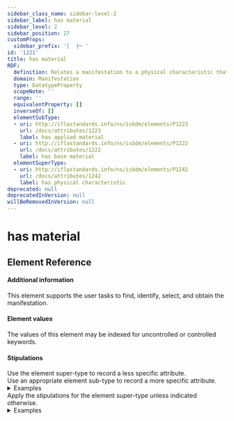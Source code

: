 ```yaml
---
sidebar_class_name: sidebar-level-2
sidebar_label: has material
sidebar_level: 2
sidebar_position: 27
customProps:
  sidebar_prefix: '│  ├─ '
id: '1221'
title: has material
RDF:
  definition: Relates a manifestation to a physical characteristic that is the kind of substance of which the manifestation is composed.
  domain: Manifestation
  type: DatatypeProperty
  scopeNote: ''
  range: ''
  equivalentProperty: []
  inverseOf: []
  elementSubType:
  - uri: http://iflastandards.info/ns/isbdm/elements/P1223
    url: /docs/attributes/1223
    label: has applied material
  - uri: http://iflastandards.info/ns/isbdm/elements/P1222
    url: /docs/attributes/1222
    label: has base material
  elementSuperType:
  - uri: http://iflastandards.info/ns/isbdm/elements/P1242
    url: /docs/attributes/1242
    label: has physical characteristic
deprecated: null
deprecatedInVersion: null
willBeRemovedInVersion: null
---
```

# has material

## Element Reference
<ElementReference frontMatter={frontMatter} />

#### Additional information

<div className="guid">
This element supports the user tasks to find, identify, select, and obtain the manifestation.
</div>

#### Element values

<div className="guid">
The values of this element may be indexed for uncontrolled or controlled keywords.
</div>

#### Stipulations

<div className="stip">
  Use the element super-type to record a less specific attribute.
</div>

<div className="stip">
  Use an appropriate element sub-type to record a more specific attribute.
  
  <details>
  <summary>Examples</summary>
  
  | Property | Value |
  |:---------|:------|
  | has applied material | "pastel" |
  | has base material | "canvas" |
  
  *[Full example: <InLink href="/docs/fullex/fx071">Pogled na Akademijin vrt (195-; Mujadžić, Omer, 1903-1991; sheet)</InLink>.]*
  </details>
</div>

<div className="stip">
  Apply the stipulations for the element super-type unless indicated otherwise.
  
  <details>
  <summary>Examples</summary>
  
  | Property | Value |
  |:---------|:------|
  | has material | "acrylic paint on canvas" |
  
  <hr />
  
  | Property | Value |
  |:---------|:------|
  | has material | "paper" |
  </details>
</div>
